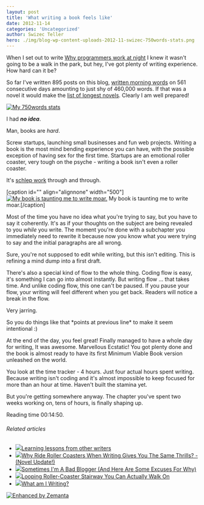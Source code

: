 ```yaml
---
layout: post
title: 'What writing a book feels like'
date: 2012-11-14
categories: 'Uncategorized'
author: Swizec Teller
hero: ./img/blog-wp-content-uploads-2012-11-swizec-750words-stats.png
---
```

When I set out to write [Why programmers work at night](https://leanpub.com/nightowls) I knew it wasn't going to be a walk in the park, but hey, I've got plenty of writing experience. How hard can it be?



So far I've written 895 posts on this blog, [written morning words](http://swizec.com/blog/a-year-of-750words-com-with-shiny-graphs/swizec/4378) on 561 consecutive days amounting to just shy of 460,000 words. If that was a novel it would make the [list of longest novels](http://en.wikipedia.org/wiki/List_of_longest_novels "List of longest novels"). Clearly I am well prepared!



[![My 750words stats](http://swizec.com/blog/wp-content/uploads/2012/11/swizec-750words-stats.png "My 750words stats")](./img/blog-wp-content-uploads-2012-11-swizec-750words-stats.png)



I had **_no idea_**.



Man, books are _hard_.



Screw startups, launching small businesses and fun web projects. Writing a book is the most mind bending experience you can have, with the possible exception of having sex for the first time. Startups are an emotional roller coaster, very tough on the psyche - writing a book isn't even a roller coaster.



It's [schlep work](http://paulgraham.com/schlep.html) through and through.



\[caption id="" align="alignnone" width="500"][![My book is taunting me to write moar.](./img/tumblr_mdft49yjX41qekjngo1_500.jpg "My book is taunting me to write moar.")](http://instagram.com/p/R-nsyykxjk/) My book is taunting me to write moar.\[/caption]



Most of the time you have no idea what you're trying to say, but you have to say it coherently. It's as if your thoughts on the subject are being revealed to you _while_ you write. The moment you're done with a subchapter you immediately need to rewrite it because now you know what you were trying to say and the initial paragraphs are all wrong.



Sure, you're not supposed to edit while writing, but this isn't editing. This is refining a mind dump into a first draft.



There's also a special kind of flow to the whole thing. Coding flow is easy, it's something I can go into almost instantly. But writing flow ... that takes time. And unlike coding flow, this one can't be paused. If you pause your flow, your writing will feel different when you get back. Readers will notice a break in the flow.



Very jarring.



So you do things like that \*points at previous line\* to make it seem intentional :)



At the end of the day, you feel great! Finally managed to have a whole day for writing, It was awesome. Marvellous Ecstatic! You got plenty done and the book is almost ready to have its first Minimum Viable Book version unleashed on the world.



You look at the time tracker - 4 hours. Just four actual hours spent writing. Because writing isn't coding and it's almost impossible to keep focused for more than an hour at time. Haven't built the stamina yet.



But you're getting somewhere anyway. The chapter you've spent two weeks working on, tens of hours, is finally shaping up.



Reading time 00:14:50.



###### Related articles

- [![](http://i.zemanta.com/124522299_80_80.jpg)](http://victoria-writes.com/2012/11/09/learning-lessons-from-other-writers/)[Learning lessons from other writers](http://victoria-writes.com/2012/11/09/learning-lessons-from-other-writers/)
- [![](http://i.zemanta.com/125023936_80_80.jpg)](http://lyricfire.typepad.com/lyric-fire/2012/11/why-ride-roller-coasters-when-writing-gives-you-the-same-thrills-novel-update.html)[Why Ride Roller Coasters When Writing Gives You The Same Thrills? - (Novel Update!)](http://lyricfire.typepad.com/lyric-fire/2012/11/why-ride-roller-coasters-when-writing-gives-you-the-same-thrills-novel-update.html)
- [![](http://i.zemanta.com/125156340_80_80.jpg)](http://jaxibella.wordpress.com/2012/11/12/sometimes-im-a-bad-blogger-and-here-are-some-excuses-for-why/)[Sometimes I'm A Bad Blogger (And Here Are Some Excuses For Why)](http://jaxibella.wordpress.com/2012/11/12/sometimes-im-a-bad-blogger-and-here-are-some-excuses-for-why/)
- [![](http://i.zemanta.com/120534342_80_80.jpg)](http://weburbanist.com/2012/10/22/looping-roller-coaster-stairway-you-can-actually-walk-on/)[Looping Roller-Coaster Stairway You Can Actually Walk On](http://weburbanist.com/2012/10/22/looping-roller-coaster-stairway-you-can-actually-walk-on/)
- [![](http://i.zemanta.com/125253758_80_80.jpg)](http://writingpiecesofme.wordpress.com/2012/11/12/what-am-i-writing/)[What am I Writing?](http://writingpiecesofme.wordpress.com/2012/11/12/what-am-i-writing/)

[![Enhanced by Zemanta](http://img.zemanta.com/zemified_e.png?x-id=716400e8-0a82-4a45-817d-48620ab9d74c)](http://www.zemanta.com/?px "Enhanced by Zemanta")